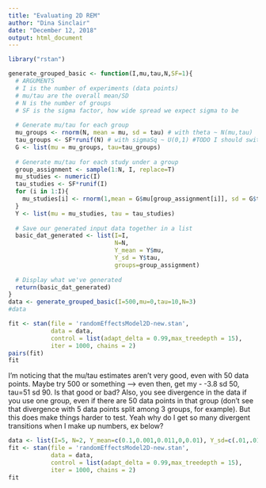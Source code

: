 ```yaml
---
title: "Evaluating 2D REM"
author: "Dina Sinclair"
date: "December 12, 2018"
output: html_document
---
```


```r
library("rstan")

generate_grouped_basic <- function(I,mu,tau,N,SF=1){
  # ARGUMENTS
  # I is the number of experiments (data points)
  # mu/tau are the overall mean/SD
  # N is the number of groups
  # SF is the sigma factor, how wide spread we expect sigma to be
  
  # Generate mu/tau for each group
  mu_groups <- rnorm(N, mean = mu, sd = tau) # with theta ~ N(mu,tau)
  tau_groups <- SF*runif(N) # with sigmaSq ~ U(0,1) #TODO I should switch this to a normal with var~SF, right??
  G <- list(mu = mu_groups, tau=tau_groups)
  
  # Generate mu/tau for each study under a group
  group_assignment <- sample(1:N, I, replace=T)
  mu_studies <- numeric(I)
  tau_studies <- SF*runif(I)
  for (i in 1:I){
    mu_studies[i] <- rnorm(1,mean = G$mu[group_assignment[i]], sd = G$tau[group_assignment[i]])
  }
  Y <- list(mu = mu_studies, tau = tau_studies)
  
  # Save our generated input data together in a list
  basic_dat_generated <- list(I=I,
                              N=N,
                              Y_mean = Y$mu,
                              Y_sd = Y$tau,
                              groups=group_assignment)
  
  # Display what we've generated
  return(basic_dat_generated)
}
data <- generate_grouped_basic(I=500,mu=0,tau=10,N=3)
#data
```

```r
fit <- stan(file = 'randomEffectsModel2D-new.stan', 
            data = data,
            control = list(adapt_delta = 0.99,max_treedepth = 15),
            iter = 1000, chains = 2)
pairs(fit)
fit

```
I'm noticing that the mu/tau estimates aren't very good, even with 50 data points. Maybe try 500 or something --> even then, get my - -3.8 sd 50, tau=51 sd 90. Is that good or bad? Also, you see divergence in the data if you use one group, even if there are 50 data points in that group (don't see that divergence with 5 data points split among 3 groups, for example). But this does make things harder to test. Yeah why do I get so many divergent transitions when I make up numbers, ex below?
```r
data <- list(I=5, N=2, Y_mean=c(0.1,0.001,0.011,0,0.01), Y_sd=c(.01,.01,.01,.01,.01), groups=c(1,2,1,1,2))
fit <- stan(file = 'randomEffectsModel2D-new.stan', 
            data = data,
            control = list(adapt_delta = 0.99,max_treedepth = 15),
            iter = 1000, chains = 2)
fit
```


